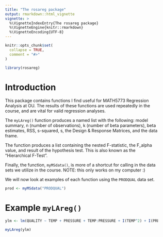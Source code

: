 ```yaml
---
title: "The rosareg package"
output: rmarkdown::html_vignette
vignette: >
  %\VignetteIndexEntry{The rosareg package}
  %\VignetteEngine{knitr::rmarkdown}
  %\VignetteEncoding{UTF-8}
---
```


```r
knitr::opts_chunk$set(
  collapse = TRUE,
  comment = "#>"
)
```

```r
library(rosareg)
```

# Introduction

This package contains functions I find useful for MATH5773 Regression Analysis at OU. The results of these functions are used repeatedly in the course, and are vital for valid regression analyses.

The `myLAreg()` function produces a named list with the following: model summary, n (number of observations), k (number of beta parameters), beta estimates, RSS, s-squared, s, the Design & Response Matrices, and the data frame.

The  function produces a list containing the nested F-statistic, the F_alpha value, and result of the hypothesis test. This is also known as the "Hierarchical F-Test".

Finally, the function, `myMSdata()`, is more of a shortcut for calling in the data sets we utilize in the course. NOTE: this only works on my computer :) 

We will now look at examples of each function using the `PRODQUAL` data set.

```r
prod <- myMSdata("PRODQUAL")
```

# Example `myLAreg()`

```r
ylm <- lm(QUALITY ~ TEMP + PRESSURE + TEMP:PRESSURE + I(TEMP^2) + I(PRESSURE^2), data = prod)

myLAreg(ylm)
```



